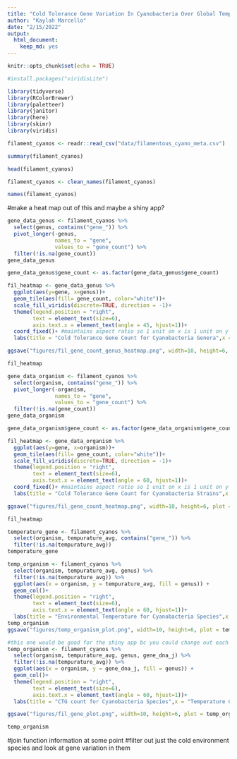 ```yaml
---
title: "Cold Tolerance Gene Variation In Cyanobacteria Over Global Temperature Gradients"
author: "Kaylah Marcello"
date: "2/15/2022"
output: 
  html_document: 
    keep_md: yes
---
```


```r
knitr::opts_chunk$set(echo = TRUE)
```

```r
#install.packages("viridisLite")
```


```r
library(tidyverse)
library(RColorBrewer)
library(paletteer)
library(janitor)
library(here)
library(skimr)
library(viridis)
```

```r
filament_cyanos <- readr::read_csv("data/filamentous_cyano_meta.csv")
```

```r
summary(filament_cyanos)
```

```r
head(filament_cyanos)
```

```r
filament_cyanos <- clean_names(filament_cyanos)
```

```r
names(filament_cyanos)
```

#make a heat map out of this and maybe a shiny app?
```r
gene_data_genus <- filament_cyanos %>% 
  select(genus, contains("gene_")) %>% 
  pivot_longer(-genus,
               names_to = "gene",
               values_to = "gene_count") %>% 
  filter(!is.na(gene_count))
gene_data_genus
```

```r
gene_data_genus$gene_count <- as.factor(gene_data_genus$gene_count)
```

```r
fil_heatmap <- gene_data_genus %>%
  ggplot(aes(y=gene, x=genus))+
  geom_tile(aes(fill= gene_count, color="white"))+
  scale_fill_viridis(discrete=TRUE, direction = -1)+
  theme(legend.position = "right",
        text = element_text(size=6),
        axis.text.x = element_text(angle = 45, hjust=1))+
  coord_fixed()+ #maintains aspect ratio so 1 unit on x is 1 unit on y
  labs(title = "Cold Tolerance Gene Count for Cyanobacteria Genera",x = "Genome", y = "Gene")

ggsave("figures/fil_gene_count_genus_heatmap.png", width=10, height=6, plot = fil_heatmap, dpi = 200)

fil_heatmap 
```

```r
gene_data_organism <- filament_cyanos %>% 
  select(organism, contains("gene_")) %>% 
  pivot_longer(-organism,
               names_to = "gene",
               values_to = "gene_count") %>% 
  filter(!is.na(gene_count))
gene_data_organism
```

```r
gene_data_organism$gene_count <- as.factor(gene_data_organism$gene_count)
```


```r
fil_heatmap <- gene_data_organism %>%
  ggplot(aes(y=gene, x=organism))+
  geom_tile(aes(fill= gene_count, color="white"))+
  scale_fill_viridis(discrete=TRUE, direction = -1)+
  theme(legend.position = "right",
        text = element_text(size=6),
        axis.text.x = element_text(angle = 60, hjust=1))+
  coord_fixed()+ #maintains aspect ratio so 1 unit on x is 1 unit on y
  labs(title = "Cold Tolerance Gene Count for Cyanobacteria Strains",x = "Genome", y = "Gene")

ggsave("figures/fil_gene_count_heatmap.png", width=10, height=6, plot = fil_heatmap, dpi = 200)

fil_heatmap 
```

```r
temperature_gene <- filament_cyanos %>% 
  select(organism, tempurature_avg, contains("gene_")) %>% 
  filter(!is.na(tempurature_avg))
temperature_gene
```

```r
temp_organism <- filament_cyanos %>% 
  select(organism, tempurature_avg, genus) %>% 
  filter(!is.na(tempurature_avg)) %>% 
  ggplot(aes(x = organism, y = tempurature_avg, fill = genus)) +
  geom_col()+
  theme(legend.position = "right",
        text = element_text(size=6),
        axis.text.x = element_text(angle = 60, hjust=1))+
  labs(title = "Environmental Temperature for Cyanobacteria Species",x = "Temperature C", y = "Organism")
temp_organism
ggsave("figures/temp_organism_plot.png", width=10, height=6, plot = temp_organism, dpi = 200)


```

```r
#this one would be good for the shiny app bc you could change out each gene.
temp_organism <- filament_cyanos %>% 
  select(organism, tempurature_avg, genus, gene_dna_j) %>% 
  filter(!is.na(tempurature_avg)) %>% 
  ggplot(aes(x = organism, y = gene_dna_j, fill = genus)) +
  geom_col()+
  theme(legend.position = "right",
        text = element_text(size=6),
        axis.text.x = element_text(angle = 60, hjust=1))+
  labs(title = "CTG count for Cyanobacteria Species",x = "Temperature C", y = "Organism")

ggsave("figures/fil_gene_plot.png", width=10, height=6, plot = temp_organism, dpi = 200)

temp_organism
```

#join function information at some point
#filter out just the cold environment species and look at gene variation in them
